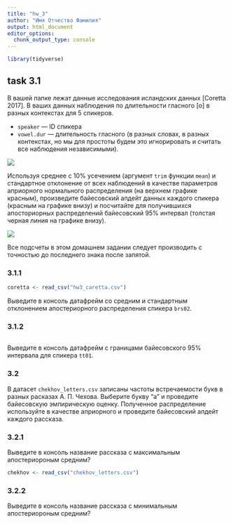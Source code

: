 ```yaml
---
title: "hw_3"
author: "Имя Отчество Фамилия"
output: html_document
editor_options: 
  chunk_output_type: console
---
```


```r
library(tidyverse)
```

## task 3.1

В вашей папке лежат данные исследования исландских данных [Coretta 2017]. В ваших данных наблюдения по длительности гласного [o] в разных контекстах для 5 спикеров.

* `speaker` --- ID спикера
* `vowel.dur` --- длительность гласного (в разных словах, в разных контекстах, но мы для простоты будем это игнорировать и считать все наблюдения независимыми).

![](Caretta_2017_empirical_bayes.jpeg)

Используя среднее с 10% усечением (аргумент `trim` функции `mean`) и стандартное отклонение от всех наблюдений в качестве параметров априорного нормального распределения (на верхнем графике красным), произведите байесовский апдейт данных каждого спикера (красным на графике внизу) и посчитайте для получившихся апосториорных распределений байесовский 95% интервал (толстая черная линия на графике внизу).

![](Caretta_2017_bayes_update.jpeg)

Все подсчеты в этом домашнем задании следует производить с точностью до последнего знака после запятой.

### 3.1.1

```r
coretta <- read_csv("hw3_caretta.csv")
```

Выведите в консоль датафрейм со средним и стандартным отклонением апостериорного распределения спикера `brs02`.

### 3.1.2

```r

```

Выведите в консоль датафрейм с границами байесовского 95% интервала для спикера `tt01`.

### 3.2

В датасет `chekhov_letters.csv` записаны частоты встречаемости букв в разных расказах А. П. Чехова. Выберите букву "а" и проведите байесовскую эмпирическую оценку. Полученное распределение используйте в качестве априорного и проведите байесовский апдейт каждого рассказа. 

### 3.2.1

Выведите в консоль название рассказа с максимальным апостериороным средним?

```r
chekhov <- read_csv("chekhov_letters.csv")
```

### 3.2.2

Выведите в консоль название рассказа с минимальным апостериороным средним?

```r

```

